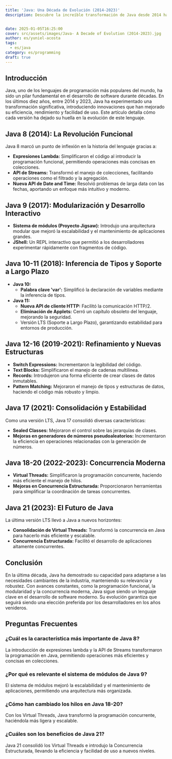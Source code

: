 ```yaml
---
title: 'Java: Una Década de Evolución (2014-2023)'
description: Descubre la increíble transformación de Java desde 2014 hasta 2023. Explora las innovaciones tecnológicas, mejoras de rendimiento y características que han revolucionado este lenguaje de programación líder mundial.


date: 2025-01-05T16:25:00
cover: src/assets/images/Java- A Decade of Evolution (2014-2023).jpg
author: es/yuniel-acosta
tags:
  - es/java
category: es/programming
draft: true
---
```


## **Introducción**

Java, uno de los lenguajes de programación más populares del mundo, ha sido un pilar fundamental en el desarrollo de software durante décadas. En los últimos diez años, entre 2014 y 2023, Java ha experimentado una transformación significativa, introduciendo innovaciones que han mejorado su eficiencia, rendimiento y facilidad de uso. Este artículo detalla cómo cada versión ha dejado su huella en la evolución de este lenguaje.

## **Java 8 (2014): La Revolución Funcional**

Java 8 marcó un punto de inflexión en la historia del lenguaje gracias a:

- **Expresiones Lambda:** Simplificaron el código al introducir la programación funcional, permitiendo operaciones más concisas en colecciones.
- **API de Streams:** Transformó el manejo de colecciones, facilitando operaciones como el filtrado y la agregación.
- **Nueva API de Date and Time:** Resolvió problemas de larga data con las fechas, aportando un enfoque más intuitivo y moderno.

## **Java 9 (2017): Modularización y Desarrollo Interactivo**

- **Sistema de módulos (Proyecto Jigsaw):** Introdujo una arquitectura modular que mejoró la escalabilidad y el mantenimiento de aplicaciones grandes.
- **JShell:** Un REPL interactivo que permitió a los desarrolladores experimentar rápidamente con fragmentos de código.

## **Java 10-11 (2018): Inferencia de Tipos y Soporte a Largo Plazo**

- **Java 10:**
  - **Palabra clave 'var':** Simplificó la declaración de variables mediante la inferencia de tipos.
- **Java 11:**
  - **Nueva API de cliente HTTP:** Facilitó la comunicación HTTP/2.
  - **Eliminación de Applets:** Cerró un capítulo obsoleto del lenguaje, mejorando la seguridad.
  - Versión LTS (Soporte a Largo Plazo), garantizando estabilidad para entornos de producción.

## **Java 12-16 (2019-2021): Refinamiento y Nuevas Estructuras**

- **Switch Expressions:** Incrementaron la legibilidad del código.
- **Text Blocks:** Simplificaron el manejo de cadenas multilinea.
- **Records:** Introdujeron una forma eficiente de crear clases de datos inmutables.
- **Pattern Matching:** Mejoraron el manejo de tipos y estructuras de datos, haciendo el código más robusto y limpio.

## **Java 17 (2021): Consolidación y Estabilidad**

Como una versión LTS, Java 17 consolidó diversas características:

- **Sealed Classes:** Mejoraron el control sobre las jerarquías de clases.
- **Mejoras en generadores de números pseudoaleatorios:** Incrementaron la eficiencia en operaciones relacionadas con la generación de números.

## **Java 18-20 (2022-2023): Concurrencia Moderna**

- **Virtual Threads:** Simplificaron la programación concurrente, haciendo más eficiente el manejo de hilos.
- **Mejoras en Concurrencia Estructurada:** Proporcionaron herramientas para simplificar la coordinación de tareas concurrentes.

## **Java 21 (2023): El Futuro de Java**

La última versión LTS llevó a Java a nuevos horizontes:

- **Consolidación de Virtual Threads:** Transformó la concurrencia en Java para hacerlo más eficiente y escalable.
- **Concurrencia Estructurada:** Facilitó el desarrollo de aplicaciones altamente concurrentes.

## **Conclusión**

En la última década, Java ha demostrado su capacidad para adaptarse a las necesidades cambiantes de la industria, manteniendo su relevancia y robustez. Con avances constantes, como la programación funcional, la modularidad y la concurrencia moderna, Java sigue siendo un lenguaje clave en el desarrollo de software moderno. Su evolución garantiza que seguirá siendo una elección preferida por los desarrolladores en los años venideros.

## **Preguntas Frecuentes**

### **¿Cuál es la característica más importante de Java 8?**

La introducción de expresiones lambda y la API de Streams transformaron la programación en Java, permitiendo operaciones más eficientes y concisas en colecciones.

### **¿Por qué es relevante el sistema de módulos de Java 9?**

El sistema de módulos mejoró la escalabilidad y el mantenimiento de aplicaciones, permitiendo una arquitectura más organizada.

### **¿Cómo han cambiado los hilos en Java 18-20?**

Con los Virtual Threads, Java transformó la programación concurrente, haciéndola más ligera y escalable.

### **¿Cuáles son los beneficios de Java 21?**

Java 21 consolidó los Virtual Threads e introdujo la Concurrencia Estructurada, llevando la eficiencia y facilidad de uso a nuevos niveles.
